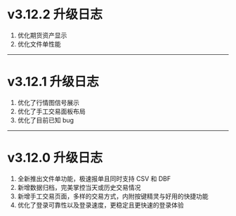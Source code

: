 # v3.12.2 升级日志

1. 优化期货资产显示
2. 优化文件单性能

---

# v3.12.1 升级日志

1. 优化了行情图信号展示
2. 优化了手工交易面板布局
3. 优化了目前已知 bug

---

# v3.12.0 升级日志

1. 全新推出文件单功能，极速报单且同时支持 CSV 和 DBF
2. 新增数据归档，完美掌控当天或历史交易情况
3. 新增手工交易页面，多样的交易方式，内附按键精灵与好用的快捷功能
4. 优化了登录可靠性以及登录速度，更稳定且更快速的登录体验

